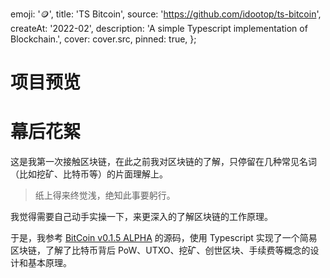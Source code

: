 
  emoji: '🪙',
  title: 'TS Bitcoin',
  source: 'https://github.com/idootop/ts-bitcoin',
  createAt: '2022-02',
  description: 'A simple Typescript implementation of Blockchain.',
  cover: cover.src,
  pinned: true,
};

# 项目预览


<BaseImage src={demo.src} alt="挖矿测试" />

# 幕后花絮

这是我第一次接触区块链，在此之前我对区块链的了解，只停留在几种常见名词（比如挖矿、比特币等）的片面理解上。

> 纸上得来终觉浅，绝知此事要躬行。

我觉得需要自己动手实操一下，来更深入的了解区块链的工作原理。

于是，我参考 [BitCoin v0.1.5 ALPHA](https://github.com/idootop/bitcoin.bak/tree/master) 的源码，使用 Typescript 实现了一个简易区块链，了解了比特币背后 PoW、UTXO、挖矿、创世区块、手续费等概念的设计和基本原理。
